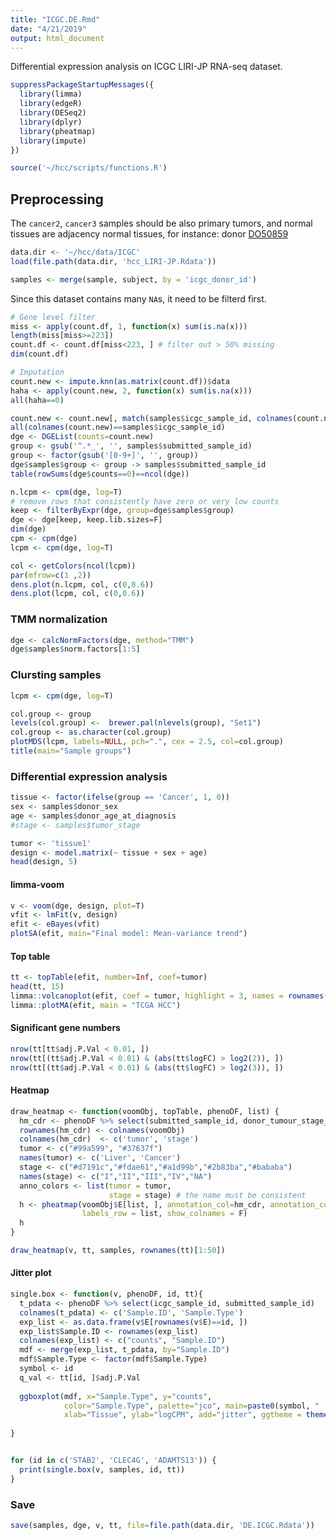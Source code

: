 ```yaml
---
title: "ICGC.DE.Rmd"
date: "4/21/2019"
output: html_document
---
```


Differential expression analysis on ICGC LIRI-JP RNA-seq dataset.


```R
suppressPackageStartupMessages({
  library(limma)
  library(edgeR)
  library(DESeq2)
  library(dplyr)
  library(pheatmap)
  library(impute) 
})

source('~/hcc/scripts/functions.R')
```


## Preprocessing
The `cancer2`, `cancer3` samples should be also primary tumors, and normal tissues are adjacency normal tissues, for instance: donor [DO50859](https://dcc.icgc.org/donors/DO50859/specimen)

```R
data.dir <- '~/hcc/data/ICGC'
load(file.path(data.dir, 'hcc_LIRI-JP.Rdata'))

samples <- merge(sample, subject, by = 'icgc_donor_id')
```

Since this dataset contains many `NA`s, it need to be filterd first.
```R
# Gene level filter
miss <- apply(count.df, 1, function(x) sum(is.na(x)))
length(miss[miss>=223])
count.df <- count.df[miss<223, ] # filter out > 50% missing
dim(count.df)

# Imputation
count.new <- impute.knn(as.matrix(count.df))$data
haha <- apply(count.new, 2, function(x) sum(is.na(x)))
all(haha==0)

count.new <- count.new[, match(samples$icgc_sample_id, colnames(count.new))]
all(colnames(count.new)==samples$icgc_sample_id)
dge <- DGEList(counts=count.new)
group <- gsub('^.*_', '', samples$submitted_sample_id)
group <- factor(gsub('[0-9+]', '', group))
dge$samples$group <- group -> samples$submitted_sample_id
table(rowSums(dge$counts==0)==ncol(dge))

n.lcpm <- cpm(dge, log=T)
# remove rows that consistently have zero or very low counts
keep <- filterByExpr(dge, group=dge$samples$group)
dge <- dge[keep, keep.lib.sizes=F]
dim(dge)
cpm <- cpm(dge)
lcpm <- cpm(dge, log=T)

col <- getColors(ncol(lcpm))
par(mfrow=c(1 ,2))
dens.plot(n.lcpm, col, c(0,0.6))
dens.plot(lcpm, col, c(0,0.6))
```

### TMM normalization
```R
dge <- calcNormFactors(dge, method="TMM")
dge$samples$norm.factors[1:5]
```


### Clursting samples
```R
lcpm <- cpm(dge, log=T)

col.group <- group
levels(col.group) <-  brewer.pal(nlevels(group), "Set1")
col.group <- as.character(col.group)
plotMDS(lcpm, labels=NULL, pch=".", cex = 2.5, col=col.group)
title(main="Sample groups")
```


### Differential expression analysis
```R
tissue <- factor(ifelse(group == 'Cancer', 1, 0))
sex <- samples$donor_sex
age <- samples$donor_age_at_diagnosis
#stage <- samples$tumor_stage

tumor <- 'tissue1'
design <- model.matrix(~ tissue + sex + age)
head(design, 5)
```

#### limma-voom
```R
v <- voom(dge, design, plot=T)
vfit <- lmFit(v, design)
efit <- eBayes(vfit)
plotSA(efit, main="Final model: Mean-variance trend")
```


#### Top table
```R
tt <- topTable(efit, number=Inf, coef=tumor)
head(tt, 15)
limma::volcanoplot(efit, coef = tumor, highlight = 3, names = rownames(efit))
limma::plotMA(efit, main = "TCGA HCC")
```

#### Significant gene numbers
```R
nrow(tt[tt$adj.P.Val < 0.01, ])
nrow(tt[(tt$adj.P.Val < 0.01) & (abs(tt$logFC) > log2(2)), ])
nrow(tt[(tt$adj.P.Val < 0.01) & (abs(tt$logFC) > log2(3)), ])
```


#### Heatmap
```R
draw_heatmap <- function(voomObj, topTable, phenoDF, list) {
  hm_cdr <- phenoDF %>% select(submitted_sample_id, donor_tumour_stage_at_diagnosis)
  rownames(hm_cdr) <- colnames(voomObj)
  colnames(hm_cdr)  <- c('tumor', 'stage')
  tumor <- c("#99a599", "#37637f")
  names(tumor) <- c('Liver', 'Cancer')
  stage <- c("#d7191c","#fdae61","#a1d99b","#2b83ba","#bababa")
  names(stage) <- c("I","II","III","IV","NA")
  anno_colors <- list(tumor = tumor,
                      stage = stage) # the name must be consistent
  h <- pheatmap(voomObj$E[list, ], annotation_col=hm_cdr, annotation_colors=anno_colors, 
                labels_row = list, show_colnames = F)
  h
}

draw_heatmap(v, tt, samples, rownames(tt)[1:50])
```


#### Jitter plot
```R
single.box <- function(v, phenoDF, id, tt){
  t_pdata <- phenoDF %>% select(icgc_sample_id, submitted_sample_id)
  colnames(t_pdata) <- c('Sample.ID', 'Sample.Type')
  exp_list <- as.data.frame(v$E[rownames(v$E)==id, ])
  exp_list$Sample.ID <- rownames(exp_list)
  colnames(exp_list) <- c("counts", "Sample.ID")
  mdf <- merge(exp_list, t_pdata, by="Sample.ID")
  mdf$Sample.Type <- factor(mdf$Sample.Type)
  symbol <- id
  q_val <- tt[id, ]$adj.P.Val
  
  ggboxplot(mdf, x="Sample.Type", y="counts",
            color="Sample.Type", palette="jco", main=paste0(symbol, "  q-val = ", formatC(q_val, format="e", digits=2)),
            xlab="Tissue", ylab="logCPM", add="jitter", ggtheme = theme_bw())
  
}


for (id in c('STAB2', 'CLEC4G', 'ADAMTS13')) {
  print(single.box(v, samples, id, tt))
}

```

### Save
```R
save(samples, dge, v, tt, file=file.path(data.dir, 'DE.ICGC.Rdata'))
```
